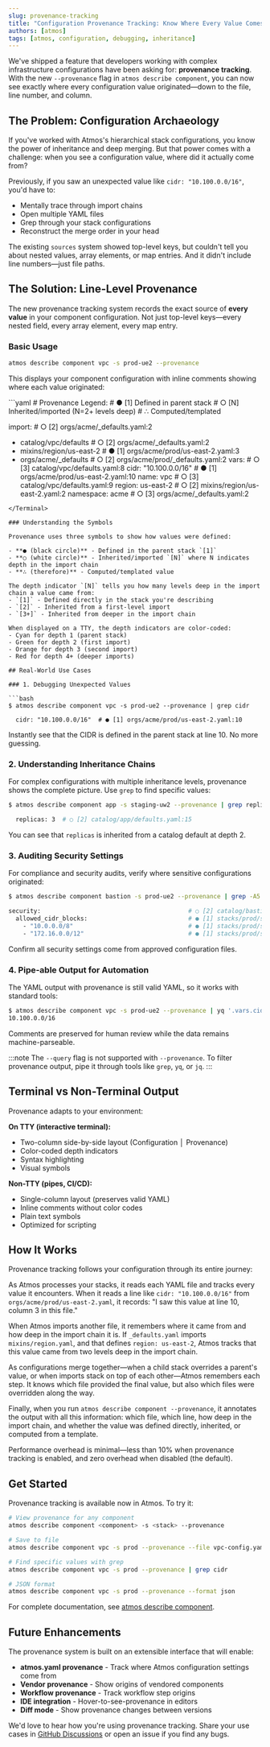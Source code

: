 ```yaml
---
slug: provenance-tracking
title: "Configuration Provenance Tracking: Know Where Every Value Comes From"
authors: [atmos]
tags: [atmos, configuration, debugging, inheritance]
---
```



We've shipped a feature that developers working with complex infrastructure configurations have been asking for: **provenance tracking**. With the new `--provenance` flag in `atmos describe component`, you can now see exactly where every configuration value originated—down to the file, line number, and column.

<!--truncate-->

## The Problem: Configuration Archaeology

If you've worked with Atmos's hierarchical stack configurations, you know the power of inheritance and deep merging. But that power comes with a challenge: when you see a configuration value, where did it actually come from?

Previously, if you saw an unexpected value like `cidr: "10.100.0.0/16"`, you'd have to:
- Mentally trace through import chains
- Open multiple YAML files
- Grep through your stack configurations
- Reconstruct the merge order in your head

The existing `sources` system showed top-level keys, but couldn't tell you about nested values, array elements, or map entries. And it didn't include line numbers—just file paths.

## The Solution: Line-Level Provenance

The new provenance tracking system records the exact source of **every value** in your component configuration. Not just top-level keys—every nested field, every array element, every map entry.

### Basic Usage

```bash
atmos describe component vpc -s prod-ue2 --provenance
```

This displays your component configuration with inline comments showing where each value originated:

<Terminal title="atmos describe component vpc -s prod-ue2 --provenance">
```yaml
# Provenance Legend:
#   ● [1] Defined in parent stack
#   ○ [N] Inherited/imported (N=2+ levels deep)
#   ∴ Computed/templated

import:                                           # ○ [2] orgs/acme/_defaults.yaml:2
  - catalog/vpc/defaults                          # ○ [2] orgs/acme/_defaults.yaml:2
  - mixins/region/us-east-2                       # ● [1] orgs/acme/prod/us-east-2.yaml:3
  - orgs/acme/_defaults                           # ○ [2] orgs/acme/prod/_defaults.yaml:2
vars:                                             # ○ [3] catalog/vpc/defaults.yaml:8
  cidr: "10.100.0.0/16"                           # ● [1] orgs/acme/prod/us-east-2.yaml:10
  name: vpc                                       # ○ [3] catalog/vpc/defaults.yaml:9
  region: us-east-2                               # ○ [2] mixins/region/us-east-2.yaml:2
  namespace: acme                                 # ○ [3] orgs/acme/_defaults.yaml:2
```
</Terminal>

### Understanding the Symbols

Provenance uses three symbols to show how values were defined:

- **● (black circle)** - Defined in the parent stack `[1]`
- **○ (white circle)** - Inherited/imported `[N]` where N indicates depth in the import chain
- **∴ (therefore)** - Computed/templated value

The depth indicator `[N]` tells you how many levels deep in the import chain a value came from:
- `[1]` - Defined directly in the stack you're describing
- `[2]` - Inherited from a first-level import
- `[3+]` - Inherited from deeper in the import chain

When displayed on a TTY, the depth indicators are color-coded:
- Cyan for depth 1 (parent stack)
- Green for depth 2 (first import)
- Orange for depth 3 (second import)
- Red for depth 4+ (deeper imports)

## Real-World Use Cases

### 1. Debugging Unexpected Values

```bash
$ atmos describe component vpc -s prod-ue2 --provenance | grep cidr

  cidr: "10.100.0.0/16"  # ● [1] orgs/acme/prod/us-east-2.yaml:10
```

Instantly see that the CIDR is defined in the parent stack at line 10. No more guessing.

### 2. Understanding Inheritance Chains

For complex configurations with multiple inheritance levels, provenance shows the complete picture. Use `grep` to find specific values:

```bash
$ atmos describe component app -s staging-uw2 --provenance | grep replicas

  replicas: 3  # ○ [2] catalog/app/defaults.yaml:15
```

You can see that `replicas` is inherited from a catalog default at depth 2.

### 3. Auditing Security Settings

For compliance and security audits, verify where sensitive configurations originated:

```bash
$ atmos describe component bastion -s prod-ue2 --provenance | grep -A5 security

security:                                         # ○ [2] catalog/bastion/defaults.yaml:20
  allowed_cidr_blocks:                            # ● [1] stacks/prod/security.yaml:8
    - "10.0.0.0/8"                                # ● [1] stacks/prod/security.yaml:9
    - "172.16.0.0/12"                             # ● [1] stacks/prod/security.yaml:10
```

Confirm all security settings come from approved configuration files.

### 4. Pipe-able Output for Automation

The YAML output with provenance is still valid YAML, so it works with standard tools:

```bash
$ atmos describe component vpc -s prod-ue2 --provenance | yq '.vars.cidr'
10.100.0.0/16
```

Comments are preserved for human review while the data remains machine-parseable.

:::note
The `--query` flag is not supported with `--provenance`. To filter provenance output, pipe it through tools like `grep`, `yq`, or `jq`.
:::

## Terminal vs Non-Terminal Output

Provenance adapts to your environment:

**On TTY (interactive terminal):**
- Two-column side-by-side layout (Configuration │ Provenance)
- Color-coded depth indicators
- Syntax highlighting
- Visual symbols

**Non-TTY (pipes, CI/CD):**
- Single-column layout (preserves valid YAML)
- Inline comments without color codes
- Plain text symbols
- Optimized for scripting

## How It Works

Provenance tracking follows your configuration through its entire journey:

As Atmos processes your stacks, it reads each YAML file and tracks every value it encounters. When it reads a line like `cidr: "10.100.0.0/16"` from `orgs/acme/prod/us-east-2.yaml`, it records: "I saw this value at line 10, column 3 in this file."

When Atmos imports another file, it remembers where it came from and how deep in the import chain it is. If `_defaults.yaml` imports `mixins/region.yaml`, and that defines `region: us-east-2`, Atmos tracks that this value came from two levels deep in the import chain.

As configurations merge together—when a child stack overrides a parent's value, or when imports stack on top of each other—Atmos remembers each step. It knows which file provided the final value, but also which files were overridden along the way.

Finally, when you run `atmos describe component --provenance`, it annotates the output with all this information: which file, which line, how deep in the import chain, and whether the value was defined directly, inherited, or computed from a template.

Performance overhead is minimal—less than 10% when provenance tracking is enabled, and zero overhead when disabled (the default).

## Get Started

Provenance tracking is available now in Atmos. To try it:

```bash
# View provenance for any component
atmos describe component <component> -s <stack> --provenance

# Save to file
atmos describe component vpc -s prod --provenance --file vpc-config.yaml

# Find specific values with grep
atmos describe component vpc -s prod --provenance | grep cidr

# JSON format
atmos describe component vpc -s prod --provenance --format json
```

For complete documentation, see [atmos describe component](/cli/commands/describe/component).

## Future Enhancements

The provenance system is built on an extensible interface that will enable:
- **atmos.yaml provenance** - Track where Atmos configuration settings come from
- **Vendor provenance** - Show origins of vendored components
- **Workflow provenance** - Track workflow step origins
- **IDE integration** - Hover-to-see-provenance in editors
- **Diff mode** - Show provenance changes between versions

We'd love to hear how you're using provenance tracking. Share your use cases in [GitHub Discussions](https://github.com/cloudposse/atmos/discussions) or open an issue if you find any bugs.
